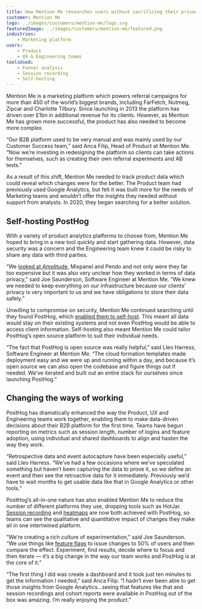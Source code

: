 ```yaml
---
title: How Mention Me researches users without sacrificing their privacy
customer: Mention Me
logo: ../images/customers/mention-me/logo.svg
featuredImage: ../images/customers/mention-me/featured.png
industries:
    - Marketing platform
users:
    - Product
    - UX & Engineering teams
toolsUsed:
    - Funnel analysis
    - Session recording
    - Self-hosting
---
```


<FloatedImage image="/images/customers/model.png" />

Mention Me is a marketing platform which powers referral campaigns for more than 450 of the world’s biggest brands, including FarFetch, Nutmeg, Zipcar and Charlotte Tilbury. Since launching in 2013 the platform has driven over £1bn in additional revenue for its clients. However, as Mention Me has grown more successful, the product has also needed to become more complex.

“Our B2B platform used to be very manual and was mainly used by our Customer Success team,” said Anca Filip, Head of Product at Mention Me. “Now we’re investing in redesigning the platform so clients can take actions for themselves, such as creating their own referral experiments and AB tests.”

As a result of this shift, Mention Me needed to track product data which could reveal which changes were for the better. The Product team had previously used Google Analytics, but felt it was built more for the needs of Marketing teams and wouldn’t offer the insights they needed without support from analysts. In 2020, they began searching for a better solution.

<BorderWrapper>
    <Quote
        imageSource="/images/customers/joe.png"
        size="md"
        name="Joe Saunderson"
        title="Software Engineer, Mention Me"
        quote={`“We looked at Amplitude, Mixpanel and Pendo and not only were they far too expensive but it was also very unclear how they worked in terms of data privacy.”`}
    />
</BorderWrapper>

## Self-hosting PostHog

With a variety of product analytics platforms to choose from, Mention Me hoped to bring in a new tool quickly and start gathering data. However, data security was a concern and the Engineering team knew it could be risky to share any data with third parties.

“We [looked at Amplitude](/blog/posthog-vs-amplitude), Mixpanel and Pendo and not only were they far too expensive but it was also very unclear how they worked in terms of data privacy,” said Joe Saunderson, Software Engineer at Mention Me. “We knew we needed to keep everything on our infrastructure because our clients’ privacy is very important to us and we have obligations to store their data safely.”

Unwilling to compromise on security, Mention Me continued searching until they found PostHog, which [enabled them to self-host](/docs/self-host). This meant all data would stay on their existing systems and not even PostHog would be able to access client information. Self-hosting also meant Mention Me could tailor PostHog’s open source platform to suit their individual needs.

“The fact that PostHog is open source was really helpful,” said Lleo Harress, Software Engineer at Mention Me. “The cloud formation templates made deployment easy and we were up and running within a day, and because it’s open source we can also open the codebase and figure things out if needed. We’ve iterated and built out an entire stack for ourselves since launching PostHog.”

<BorderWrapper>
    <ImageBlock
        title="Mention Me’s Product Stack"
        images={['/images/customers/appcues.svg', '/images/customers/posthog.svg', '/images/customers/intercom.svg']}
    />
</BorderWrapper>

## Changing the ways of working

PostHog has dramatically enhanced the way the Product, UX and Engineering teams work together, enabling them to make data-driven decisions about their B2B platform for the first time. Teams have begun reporting on metrics such as session length, number of logins and feature adoption, using individual and shared dashboards to align and hasten the way they work.

“Retrospective data and event autocapture have been especially useful,” said Lleo Harress. “We’ve had a few occasions where we’ve speculated something but haven’t been capturing the data to prove it, so we define an event and then see the retroactive data for it immediately. Previously we’d have to wait months to get usable data like that in Google Analytics or other tools.”

PostHog’s all-in-one nature has also enabled Mention Me to reduce the number of different platforms they use, dropping tools such as HotJar. [Session recording](/product/session-recording) and [heatmaps](/product/heatmaps) are now both achieved with PostHog, so teams can see the qualitative and quantitative impact of changes they make all in one intertwined platform.

<BorderWrapper>
    <Quote
        imageSource="/images/customers/anca.png"
        size="md"
        name="Anca Filip"
        title="Head of Product, Mention Me"
        quote={`"PostHog has helped us improve our product and get a much better understanding of our users than we've ever been able to before."`}
    />
</BorderWrapper>

“We’re creating a rich culture of experimentation,” said Joe Saunderson. “We use things like [feature flags](/product/feature-flags) to issue changes to 50% of users and then compare the effect. Experiment, find results, decide where to focus and then iterate — it’s a big change in the way our team works and PostHog is at the core of it.”

“The first thing I did was create a dashboard and it took just ten minutes to get the information I needed,” said Anca Filip. “I hadn’t ever been able to get those insights from Google Analytics...seeing that features like that and session recordings and cohort reports were available in PostHog out of the box was amazing. I’m really enjoying the product.”
